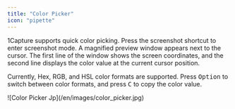 ```yaml
---
title: "Color Picker"
icon: "pipette"
---
```


1Capture supports quick color picking. Press the screenshot shortcut to enter screenshot mode. A magnified preview window appears next to the cursor. The first line of the window shows the screen coordinates, and the second line displays the color value at the current cursor position.
  
Currently, Hex, RGB, and HSL color formats are supported. Press <kbd>Option</kbd> to switch between color formats, and press <kbd>C</kbd> to copy the color value.

<Frame>
  ![Color Picker Jp](/en/images/color_picker.jpg)
</Frame>